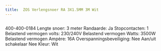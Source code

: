 ```yaml
---
title:  ZOS Verlengsnoer RA 3X1.5MM 3M Wit
---
```




<Image src={imageProduct} width={imageProduct.width} alt="" />


400-400-0184
Lengte snoer:     3 meter
Randaarde:     Ja
Stopcontacten:    1
Belastend vermogen volts:   230/240V
Belastend vermogen Watts:  3500W
Belastend vermogen Ampère: 16A
Overspanningsbeveiliging:   Nee
Aan/uit schakelaar    Nee
Kleur:      Wit
